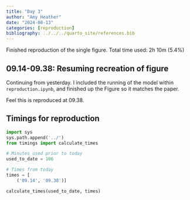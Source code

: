 ```yaml
---
title: "Day 3"
author: "Amy Heather"
date: "2024-08-13"
categories: [reproduction]
bibliography: ../../../quarto_site/references.bib
---
```


::: {.callout-note}

Finished reproduction of the single figure. Total time used: 2h 10m (5.4%)

:::

## 09.14-09.38: Resuming recreation of figure

Continuing from yesterday. I included the running of the model within `reproduction.ipynb`, and finished up the Figure so it matches the paper.

Feel this is reproduced at 09.38.

## Timings for reproduction

```python
import sys
sys.path.append('../')
from timings import calculate_times

# Minutes used prior to today
used_to_date = 106

# Times from today
times = [
    ('09.14', '09.38')]

calculate_times(used_to_date, times)
```